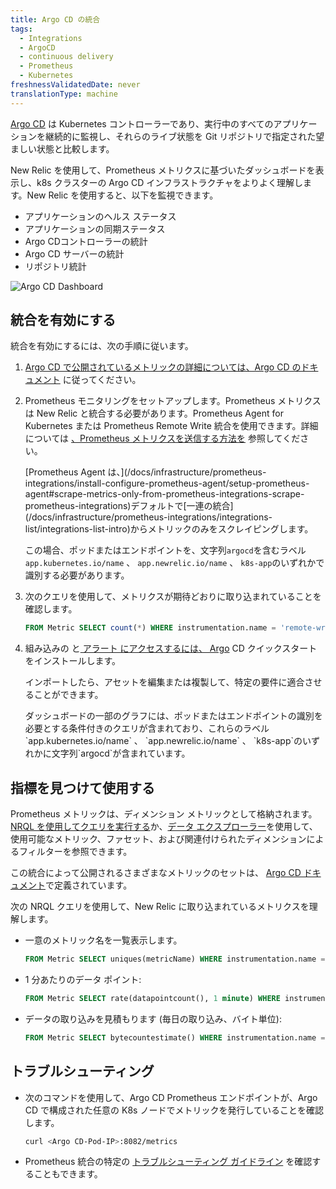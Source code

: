 ```yaml
---
title: Argo CD の統合
tags:
  - Integrations
  - ArgoCD
  - continuous delivery
  - Prometheus
  - Kubernetes
freshnessValidatedDate: never
translationType: machine
---
```


[Argo CD](https://argoproj.github.io/) は Kubernetes コントローラーであり、実行中のすべてのアプリケーションを継続的に監視し、それらのライブ状態を Git リポジトリで指定された望ましい状態と比較します。

New Relic を使用して、Prometheus メトリクスに基づいたダッシュボードを表示し、k8s クラスターの Argo CD インフラストラクチャをよりよく理解します。New Relic を使用すると、以下を監視できます。

* アプリケーションのヘルス ステータス
* アプリケーションの同期ステータス
* Argo CDコントローラーの統計
* Argo CD サーバーの統計
* リポジトリ統計

<img title="Argo CD Dashboard" alt="Argo CD Dashboard" src="/images/kubernetes_screenshot-argocd-dashboard.webp" />

## 統合を有効にする

統合を有効にするには、次の手順に従います。

1. [Argo CD で公開されているメトリックの詳細については、Argo CD のドキュメント](https://argo-cd.readthedocs.io/en/stable/operator-manual/metrics/) に従ってください。

2. Prometheus モニタリングをセットアップします。Prometheus メトリクスは New Relic と統合する必要があります。Prometheus Agent for Kubernetes または Prometheus Remote Write 統合を使用できます。詳細については [、Prometheus メトリクスを送信する方法を](/docs/infrastructure/prometheus-integrations/get-started/send-prometheus-metric-data-new-relic/) 参照してください。

   <Callout variant="important">
     [Prometheus Agent は、](/docs/infrastructure/prometheus-integrations/install-configure-prometheus-agent/setup-prometheus-agent#scrape-metrics-only-from-prometheus-integrations-scrape-prometheus-integrations)デフォルトで[一連の統合](/docs/infrastructure/prometheus-integrations/integrations-list/integrations-list-intro)からメトリックのみをスクレイピングします。

     この場合、ポッドまたはエンドポイントを、文字列`argocd`を含むラベル`app.kubernetes.io/name` 、 `app.newrelic.io/name` 、 `k8s-app`のいずれかで識別する必要があります。
   </Callout>

3. 次のクエリを使用して、メトリクスが期待どおりに取り込まれていることを確認します。

   ```sql
   FROM Metric SELECT count(*) WHERE instrumentation.name = 'remote-write' AND metricName LIKE 'argocd_%' FACET metricName LIMIT MAX
   ```

4. [](https://newrelic.com/instant-observability/argocd-quickstart)組み込みの<InlinePopover type="dashboards" /> と[ アラート にアクセスするには、 Argo](/docs/alerts-applied-intelligence/new-relic-alerts/learn-alerts/introduction-alerts/) CD クイックスタート をインストールします。

   インポートしたら、アセットを編集または複製して、特定の要件に適合させることができます。

   <Callout variant="important">
     ダッシュボードの一部のグラフには、ポッドまたはエンドポイントの識別を必要とする条件付きのクエリが含まれており、これらのラベル`app.kubernetes.io/name` 、 `app.newrelic.io/name` 、 `k8s-app`のいずれかに文字列`argocd`が含まれています。
   </Callout>

## 指標を見つけて使用する

Prometheus メトリックは、ディメンション メトリックとして格納されます。[NRQL を使用してクエリを実行する](/docs/telemetry-data-platform/get-data/apis/query-metric-data-type/)か、[データ エクスプローラー](/docs/query-your-data/explore-query-data/browse-data/introduction-data-explorer/)を使用して、使用可能なメトリック、ファセット、および関連付けられたディメンションによるフィルターを参照できます。

この統合によって公開されるさまざまなメトリックのセットは、 [Argo CD ドキュメント](https://argo-cd.readthedocs.io/en/stable/operator-manual/metrics/)で定義されています。

次の NRQL クエリを使用して、New Relic に取り込まれているメトリクスを理解します。

* 一意のメトリック名を一覧表示します。

  ```sql
  FROM Metric SELECT uniques(metricName) WHERE instrumentation.name = 'remote-write' AND metricName LIKE 'argocd_%' LIMIT MAX
  ```

* 1 分あたりのデータ ポイント:

  ```sql
  FROM Metric SELECT rate(datapointcount(), 1 minute) WHERE instrumentation.name = 'remote-write' AND metricName LIKE 'argocd_%' LIMIT MAX
  ```

* データの取り込みを見積もります (毎日の取り込み、バイト単位):

  ```sql
  FROM Metric SELECT bytecountestimate() WHERE instrumentation.name = 'remote-write' AND metricName LIKE 'argocd_%' SINCE 1 day ago
  ```

## トラブルシューティング

* 次のコマンドを使用して、Argo CD Prometheus エンドポイントが、Argo CD で構成された任意の K8s ノードでメトリックを発行していることを確認します。

  ```sh
  curl <Argo CD-Pod-IP>:8082/metrics
  ```

* Prometheus 統合の特定の [トラブルシューティング ガイドライン](/docs/infrastructure/prometheus-integrations/install-configure-prometheus-agent/troubleshooting-guide/) を確認することもできます。